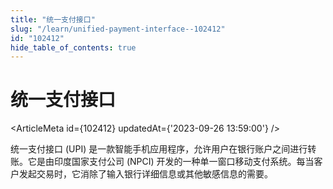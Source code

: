 ```yaml
---
title: "统一支付接口"
slug: "/learn/unified-payment-interface--102412"
id: "102412"
hide_table_of_contents: true
---
```



# 统一支付接口

<ArticleMeta id={102412} updatedAt={'2023-09-26 13:59:00'} />
<div className='border-solid border-b border-t-0 my-4 border-[var(--ifm-color-gray-300)]' />

统一支付接口 (UPI) 是一款智能手机应用程序，允许用户在银行账户之间进行转账。它是由印度国家支付公司 (NPCI) 开发的一种单一窗口移动支付系统。每当客户发起交易时，它消除了输入银行详细信息或其他敏感信息的需要。
